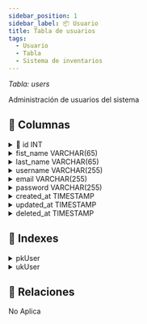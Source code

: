 ```yaml
---
sidebar_position: 1
sidebar_label: 📦 Usuario
title: Tabla de usuarios
tags:
  - Usuario
  - Tabla
  - Sistema de inventarios
---
```



<p>
  <em>
    Tabla: <SpanYellow>users</SpanYellow>
  </em>
</p>

Administración de usuarios del sistema

## 📄 Columnas

<details>
  <summary>
    🔑 id <SpanGreen>INT</SpanGreen>
  </summary>
  <Ul>
    <li>
      <Not /> Null
    </li>
    <li>
      <Check /> Unique
    </li>
    <li>
      <Check /> Primary key
    </li>
    <li>📌 Identificador primario de la tabla.</li>
  </Ul>
</details>

<details>
  <summary>
    fist_name <SpanGreen>VARCHAR(65)</SpanGreen>
  </summary>
  <Ul>
    <li>
      <Not /> Null
    </li>
    <li>
      <Not /> Unique
    </li>
    <li>📌 Nombre propio del usuario.</li>
  </Ul>
</details>

<details>
  <summary>
    last_name <SpanGreen>VARCHAR(65)</SpanGreen>
  </summary>
  <Ul>
    <li>
      <Not /> Null
    </li>
    <li>
      <Not /> Unique
    </li>
    <li>📌 Apellido del usuario.</li>
  </Ul>
</details>

<details>
  <summary>
    username <SpanGreen>VARCHAR(255)</SpanGreen>
  </summary>
  <Ul>
    <li>
      <Not /> Null
    </li>
    <li>
      <Not /> Unique
    </li>
    <li>📌 Nombre de usuario.</li>
  </Ul>
</details>

<details>
  <summary>
    email <SpanGreen>VARCHAR(255)</SpanGreen>
  </summary>
  <Ul>
    <li>
      <Not /> Null
    </li>
    <li>
      <Check /> Unique
    </li>
    <li>📌 Correo electrónico del usuario.</li>
  </Ul>
</details>

<details>
  <summary>
    password <SpanGreen>VARCHAR(255)</SpanGreen>
  </summary>
  <Ul>
    <li>
      <Not /> Null
    </li>
    <li>
      <Not /> Unique
    </li>
    <li>📌 Contraseña del usuario.</li>
  </Ul>
</details>

<details>
  <summary>
    created_at <SpanGreen>TIMESTAMP</SpanGreen>
  </summary>
  <Ul>
    <li>
      <Not /> Null
    </li>
    <li>
      <Not /> Unique
    </li>
    <li>📍 Valor por defacto: Fecha actual.</li>
    <li>📌 Información de auditoria, Fecha de creación del registro.</li>
  </Ul>
</details>

<details>
  <summary>
    updated_at <SpanGreen>TIMESTAMP</SpanGreen>
  </summary>
  <Ul>
    <li>
      <Check /> Null
    </li>
    <li>
      <Not /> Unique
    </li>
    <li>📌 Información de auditoria, Fecha de actualización del registro.</li>
  </Ul>
</details>

<details>
  <summary>
    deleted_at <SpanGreen>TIMESTAMP</SpanGreen>
  </summary>
  <Ul>
    <li>
      <Check /> Null
    </li>
    <li>
      <Not /> Unique
    </li>
    <li>📌 Información de auditoria, Fecha de eliminación del registro.</li>
  </Ul>
</details>

## 📑 Indexes

<details>
  <summary><SpanYellow>pkUser</SpanYellow></summary>
  <Ul>
    <li>
      <Check /> Constraint
    </li>
    <li>
      <Check /> Primary key
    </li>
    <li>
      <Check /> Fields
    </li>
    <Ul>
      <li>
        🖌 <SpanYellow>id</SpanYellow>
      </li>
    </Ul>
  </Ul>
</details>

<details>
  <summary><SpanYellow>ukUser</SpanYellow></summary>
  <Ul>
    <li>
      <Check /> Constraint
    </li>
    <li>
      <Check /> Unique
    </li>
    <li>
      <Check /> Fields
    </li>
    <Ul>
      <li>
        🖌 <SpanYellow>id</SpanYellow>
      </li>
      <li>
        🖌 <SpanYellow>email</SpanYellow>
      </li>
    </Ul>
  </Ul>
</details>

## 🚏 Relaciones

<SpanRed>No Aplica</SpanRed>